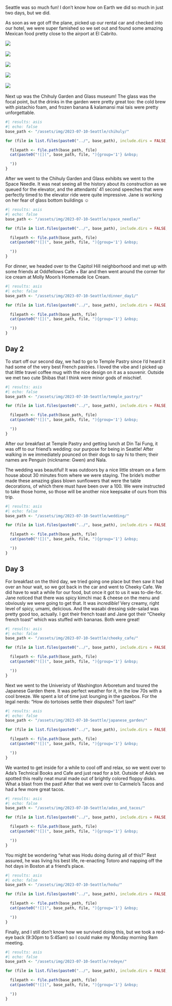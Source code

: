 Seattle was so much fun!  I don't know how on Earth we did so much in just two days, but we did.

As soon as we got off the plane, picked up our rental car and checked into our hotel, we were 
super famished so we set out and found some amazing Mexican food pretty close to the airport 
at El Cabrito. 

:::{layout="[[1, 1], [1, 1], [1, 1], [1, 1]]"}

![](/assets/img/2023-07-10-Seattle/mexicanfood1/IMG_8336.jpeg){group="1"} &nbsp;

![](/assets/img/2023-07-10-Seattle/mexicanfood1/IMG_8340.jpeg){group="1"} &nbsp;

![](/assets/img/2023-07-10-Seattle/mexicanfood1/IMG_8343.jpeg){group="1"} &nbsp;

![](/assets/img/2023-07-10-Seattle/mexicanfood1/IMG_8344.jpeg){group="1"} &nbsp;

![](/assets/img/2023-07-10-Seattle/mexicanfood1/IMG_8346.jpg){group="1"} &nbsp;
:::

Next up was the Chihuly Garden and Glass museum! The glass was the focal point,
but the drinks in the garden were pretty great too:  the cold brew with
pistachio foam, and frozen banana & kalamansi mai tais were pretty
unforgettable. 

::: {layout="[[1, 1], [1, 1], [1, 1], [1, 1], [1, 1]]"}
```r
#| results: asis
#| echo: false
base_path <- "/assets/img/2023-07-10-Seattle/chihuly/"

for (file in list.files(paste0("../", base_path), include.dirs = FALSE, pattern = ".*.[jpg,jpeg]")) {

  filepath <- file.path(base_path, file)
  cat(paste0("![](", base_path, file, "){group='1'} &nbsp;

  "))
}
```
:::

After we went to the Chihuly Garden and Glass exhibits we went to the Space Needle. 
It was neat seeing all the history about its construction as we queued for the elevator,
and the attendants' 41 second speeches that were perfectly timed to the elevator ride 
were quite impressive.  Jane is working on her fear of glass bottom buildings ☺️

::: {layout="[[1, 1], [1, 1], [1, 1], [1, 1], [1, 1]]"}
```r
#| results: asis
#| echo: false
base_path <- "/assets/img/2023-07-10-Seattle/space_needle/"

for (file in list.files(paste0("../", base_path), include.dirs = FALSE, pattern = ".*.[jpg,jpeg]")) {

  filepath <- file.path(base_path, file)
  cat(paste0("![](", base_path, file, "){group='1'} &nbsp;

  "))
}
```
:::


For dinner, we headed over to the Capitol Hill neighborhood and met up with some friends
at Oddfellows Cafe + Bar and then went around the corner for ice cream at Molly Moon's 
Homemade Ice Cream. 

::: {layout="[[1, 1], [1, 1], [1, 1], [1, 1], [1, 1]]"}
```r
#| results: asis
#| echo: false
base_path <- "/assets/img/2023-07-10-Seattle/dinner_day1/"

for (file in list.files(paste0("../", base_path), include.dirs = FALSE, pattern = ".*.[jpg,jpeg]")) {

  filepath <- file.path(base_path, file)
  cat(paste0("![](", base_path, file, "){group='1'} &nbsp;

  "))
}
```
:::

Day 2 
--- 

To start off our second day, we had to go to Temple Pastry since I'd heard it
had some of the very best French pastries.  I loved the vibe and I picked up 
that little travel coffee mug with the nice design on it as a souvenir.  Outside
we met two cute Shibas that I think were minor gods of mischief. 

::: {layout="[[1, 1], [1, 1], [1, 1], [1, 1], [1, 1]]"}
```r
#| results: asis
#| echo: false
base_path <- "/assets/img/2023-07-10-Seattle/temple_pastry/"

for (file in list.files(paste0("../", base_path), include.dirs = FALSE, pattern = ".*.[jpg,jpeg]")) {

  filepath <- file.path(base_path, file)
  cat(paste0("![](", base_path, file, "){group='1'} &nbsp;

  "))
}
```
:::

After our breakfast at Temple Pastry and getting lunch at Din Tai Fung, it was
off to our friend's wedding:  our purpose for being in Seattle!  After walking
in we immediately pounced on their dogs to say hi to them;  their names are
Penguin (nickname: Gwen) and Nala. 

The wedding was beautiful!  It was outdoors by a nice little stream on a farm house
about 30 minutes from where we were staying. The bride's mother made these amazing
glass blown sunflowers that were the table decorations, of which there must have been 
over a 100. We were instructed to take those home, so those will be another
nice keepsake of ours from this trip. 

::: {layout="[[1, 1], [1, 1], [1, 1], [1, 1], [1, 1]]"}
```r
#| results: asis
#| echo: false
base_path <- "/assets/img/2023-07-10-Seattle/wedding/"

for (file in list.files(paste0("../", base_path), include.dirs = FALSE, pattern = ".*.[jpg,jpeg]")) {

  filepath <- file.path(base_path, file)
  cat(paste0("![](", base_path, file, "){group='1'} &nbsp;

  "))
}
```
:::

Day 3
--- 

For breakfast on the third day, we tried going one place but then saw it had over an hour wait, 
so we got back in the car and went to Cheeky Cafe. We did have to wait a while for our food, but
once it got to us it was to-die-for. Jane noticed that there was spicy kimchi mac & cheese on the menu
and obviously we were going to get that.  It was *incredible!* Very creamy, right level of spicy, 
umami, delicious. And the wasabi dressing side-salad was pretty good too, actually.  I got
their french toast and Jane got their "Cheeky french toast" which was stuffed with bananas. Both 
were great! 

::: {layout="[[1, 1], [1, 1], [1, 1], [1, 1], [1, 1]]"}
```r
#| results: asis
#| echo: false
base_path <- "/assets/img/2023-07-10-Seattle/cheeky_cafe/"

for (file in list.files(paste0("../", base_path), include.dirs = FALSE, pattern = ".*.[jpg,jpeg]")) {

  filepath <- file.path(base_path, file)
  cat(paste0("![](", base_path, file, "){group='1'} &nbsp;

  "))
}
```
:::

Next we went to the Univeristy of Washington Arboretum and toured the Japanese Garden there. 
It was perfect weather for it, in the low 70s with a cool breeze. We spent a lot of time just
lounging in the gazebos. For the legal nerds:  "How do tortoises settle their disputes? Tort law!"

::: {layout="[[1, 1], [1, 1], [1, 1], [1, 1], [1, 1]]"}
```r
#| results: asis
#| echo: false
base_path <- "/assets/img/2023-07-10-Seattle/japanese_garden/"

for (file in list.files(paste0("../", base_path), include.dirs = FALSE, pattern = ".*.[jpg,jpeg]")) {

  filepath <- file.path(base_path, file)
  cat(paste0("![](", base_path, file, "){group='1'} &nbsp;

  "))
}
```
:::

We wanted to get inside for a while to cool off and relax, so we went over to Ada's Technical
Books and Cafe and just read for a bit.  Outside of Ada's we spotted this really neat mural 
made out of brightly colored floppy disks.  What a blast from the past! 
After that we went over to Carmelo's Tacos and had a few more great tacos. 

::: {layout="[[1, 1], [1, 1], [1, 1], [1, 1], [1, 1]]"}
```r
#| results: asis
#| echo: false
base_path <- "/assets/img/2023-07-10-Seattle/adas_and_tacos/"

for (file in list.files(paste0("../", base_path), include.dirs = FALSE, pattern = ".*.[jpg,jpeg]")) {

  filepath <- file.path(base_path, file)
  cat(paste0("![](", base_path, file, "){group='1'} &nbsp;

  "))
}
```
:::

You might be wondering "what was Hodu doing during all of this?"  Rest assured, he was
living his best life, re-enacting Totoro and napping off the hot days in Boston at a 
friend's place. 

::: {layout="[[1, 1], [1, 1], [1, 1], [1, 1], [1, 1]]"}
```r
#| results: asis
#| echo: false
base_path <- "/assets/img/2023-07-10-Seattle/hodu/"

for (file in list.files(paste0("../", base_path), include.dirs = FALSE, pattern = ".*.[jpg,jpeg]")) {

  filepath <- file.path(base_path, file)
  cat(paste0("![](", base_path, file, "){group='1'} &nbsp;

  "))
}
```
:::

Finally, and I still don't know how we survived doing this, but we took a
red-eye back (9:30pm to 5:45am) so I could make my Monday morning 9am meeting. 

::: {layout="[[1, 1], [1, 1], [1, 1], [1, 1], [1, 1]]"}
```r
#| results: asis
#| echo: false
base_path <- "/assets/img/2023-07-10-Seattle/redeye/"

for (file in list.files(paste0("../", base_path), include.dirs = FALSE, pattern = ".*.[jpg,jpeg]")) {

  filepath <- file.path(base_path, file)
  cat(paste0("![](", base_path, file, "){group='1'} &nbsp;

  "))
}
```
:::
